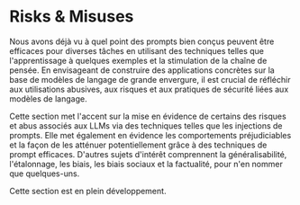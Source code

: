 # Risks & Misuses


Nous avons déjà vu à quel point des prompts bien conçus peuvent être efficaces pour diverses tâches en utilisant des techniques telles que l'apprentissage à quelques exemples et la stimulation de la chaîne de pensée. En envisageant de construire des applications concrètes sur la base de modèles de langage de grande envergure, il est crucial de réfléchir aux utilisations abusives, aux risques et aux pratiques de sécurité liées aux modèles de langage.

Cette section met l'accent sur la mise en évidence de certains des risques et abus associés aux LLMs via des techniques telles que les injections de prompts. Elle met également en évidence les comportements préjudiciables et la façon de les atténuer potentiellement grâce à des techniques de prompt efficaces. D'autres sujets d'intérêt comprennent la généralisabilité, l'étalonnage, les biais, les biais sociaux et la factualité, pour n'en nommer que quelques-uns.

<Callout emoji="⚠️">
  Cette section est en plein développement.
</Callout>
